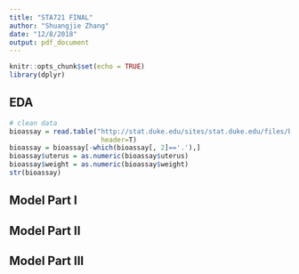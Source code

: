 ```yaml
---
title: "STA721 FINAL"
author: "Shuangjie Zhang"
date: "12/8/2018"
output: pdf_document
---
```


```r
knitr::opts_chunk$set(echo = TRUE)
library(dplyr)
```

## EDA



```r
# clean data
bioassay = read.table("http://stat.duke.edu/sites/stat.duke.edu/files/bioassay.txt",
                       header=T)
bioassay = bioassay[-which(bioassay[, 2]=='.'),]
bioassay$uterus = as.numeric(bioassay$uterus)
bioassay$weight = as.numeric(bioassay$weight)
str(bioassay)
```

## Model Part I

## Model Part II

## Model Part III



